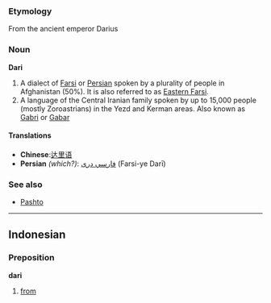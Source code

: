 ===Etymology===
From the ancient emperor Darius
===Noun===
'''Dari'''
#A dialect of [[Farsi]] or [[Persian]] spoken by a plurality of people in Afghanistan (50%). It is also referred to as [[Eastern Farsi]].
#A language of the Central Iranian family spoken by up to 15,000 people (mostly Zoroastrians) in the Yezd and Kerman areas.  Also known as [[Gabri]] or [[Gabar]]

====Translations====
*'''Chinese''':[[达里语]]
*'''Persian''' ''(which?)'': [[فارسي دری]] (Farsi-ye Darī)

===See also===
*[[Pashto]]

----

==Indonesian==
===Preposition===
'''dari'''

# [[from]]